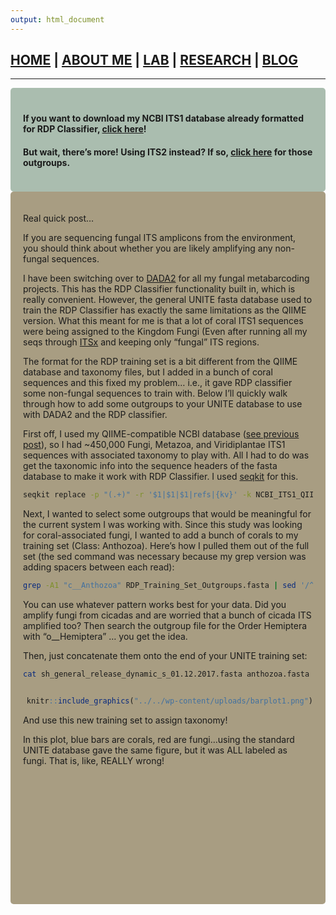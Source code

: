 ```yaml
---
output: html_document
---
```


<style type="text/css">
.main-container {
  max-width: 1800px;
  margin-left: auto;
  margin-right: auto;
}
</style>

## [HOME](http://gzahn.github.io/) | [ABOUT ME](http://gzahn.github.io/about-me/) | [LAB](http://gzahn.github.io/lab/) | [RESEARCH](http://gzahn.github.io/pubs-and-pres/) | [BLOG](http://gzahn.github.io/blog-archive/)


___

<style>
div.gray { background-color:#aabdaf; border-radius: 5px; padding: 20px;}
</style>
<div class = "gray">

#### If you want to download my NCBI ITS1 database already formatted for RDP Classifier, [click here](https://github.com/gzahn/Protocols/blob/master/RDP_Training_Set_Outgroups.fasta.gz)!

#### But wait, there’s more!  Using ITS2 instead?  If so, [click here](https://github.com/gzahn/Protocols/blob/master/RDP_Training_Set_ITS2_Outgroups.fasta.gz) for those outgroups.

</div>

<style>
div.blue { background-color:#a89d82; border-radius: 5px; padding: 20px;}
</style>
<div class = "blue">

Real quick post…

If you are sequencing fungal ITS amplicons from the environment, you should think about whether you are likely amplifying any non-fungal sequences.

I have been switching over to [DADA2](https://benjjneb.github.io/dada2/) for all my fungal metabarcoding projects. This has the RDP Classifier functionality built in, which is really convenient.  However, the general UNITE fasta database used to train the RDP Classifier has exactly the same limitations as the QIIME version.  What this meant for me is that a lot of coral ITS1 sequences were being assigned to the Kingdom Fungi (Even after running all my seqs through [ITSx](https://anaconda.org/bioconda/itsxpress) and keeping only “fungal” ITS regions.

The format for the RDP training set is a bit different from the QIIME database and taxonomy files, but I added in a bunch of coral sequences and this fixed my problem… i.e., it gave RDP classifier some non-fungal sequences to train with.  Below I’ll quickly walk through how to add some outgroups to your UNITE database to use with DADA2 and the RDP classifier.

First off, I used my QIIME-compatible NCBI database ([see previous post](http://gzahn.github.io/blog-archive/limitations-of-the-unite-fungal-database/)), so I had ~450,000 Fungi, Metazoa, and Viridiplantae ITS1 sequences with associated taxonomy to play with.  All I had to do was get the taxonomic info into the sequence headers of the fasta database to make it work with RDP Classifier. I used [seqkit](https://github.com/shenwei356/seqkit) for this.

```bash
seqkit replace -p "(.+)" -r '$1|$1|$1|refs|{kv}' -k NCBI_ITS1_QIIME_Taxonomy_cleaned.fasta NCBI_ITS1_QIIME_DB_cleaned.fasta > RDP_Training_Set_Outgroups.fasta
```

Next, I wanted to select some outgroups that would be meaningful for the current system I was working with. Since this study was looking for coral-associated fungi, I wanted to add a bunch of corals to my training set (Class: Anthozoa). Here’s how I pulled them out of the full set (the sed command was necessary because my grep version was adding spacers between each read):

```bash
grep -A1 "c__Anthozoa" RDP_Training_Set_Outgroups.fasta | sed '/^--$/d' > anthozoa.fasta
```

You can use whatever pattern works best for your data. Did you amplify fungi from cicadas and are worried that a bunch of cicada ITS amplified too? Then search the outgroup file for the Order Hemiptera with “o__Hemiptera” ... you get the idea.

Then, just concatenate them onto the end of your UNITE training set:

```bash
cat sh_general_release_dynamic_s_01.12.2017.fasta anthozoa.fasta > sh_general_release_dynamic_s_01.12.2017_w_anthozoa.fasta
```

<div style= "float:right;position: relative;">
```r
knitr::include_graphics("../../wp-content/uploads/barplot1.png")
```
</div>

And use this new training set to assign taxonomy!

In this plot, blue bars are corals, red are fungi…using the standard UNITE database gave the same figure, but it was ALL labeled as fungi. That is, like, REALLY wrong! 
<br><br><br><br><br><br><br><br><br><br><br><br>

</div>